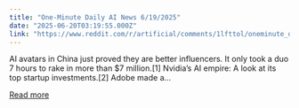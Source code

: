 ```yaml
---
title: "One-Minute Daily AI News 6/19/2025"
date: "2025-06-20T03:19:55.000Z"
link: "https://www.reddit.com/r/artificial/comments/1lfttol/oneminute_daily_ai_news_6192025/"
---
```


AI avatars in China just proved they are better influencers. It only took a duo 7 hours to rake in more than $7 million.[1]
 Nvidia’s AI empire: A look at its top startup investments.[2]
 Adobe made a...

[Read more](https://www.reddit.com/r/artificial/comments/1lfttol/oneminute_daily_ai_news_6192025/)
